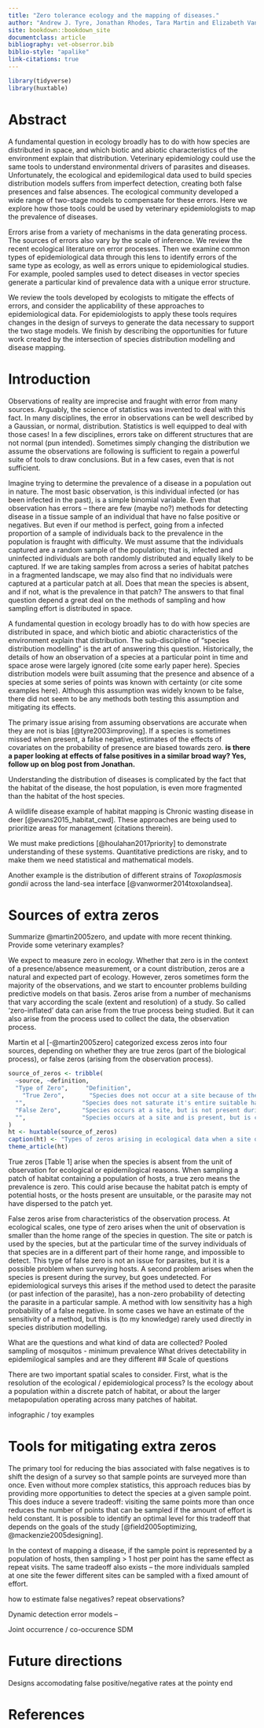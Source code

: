 ```yaml
---
title: "Zero tolerance ecology and the mapping of diseases."
author: "Andrew J. Tyre, Jonathan Rhodes, Tara Martin and Elizabeth VanWormer"
site: bookdown::bookdown_site
documentclass: article
bibliography: vet-obserror.bib
biblio-style: "apalike"
link-citations: true
---
```


```r
library(tidyverse)
library(huxtable)
```


# Abstract

A fundamental question in ecology broadly has to do with how species are distributed in space, and which biotic and abiotic characteristics of the environment explain that distribution. Veterinary epidemiology could use the same tools to understand environmental drivers of parasites and diseases. Unfortunately, the ecological and epidemilogical data used to build species distribution models suffers from imperfect detection, creating both false presences and false absences. The ecological community developed a wide range of two-stage models to compensate for these errors. Here we explore how those tools could be used by veterinary epidemiologists to map the prevalence of diseases.

Errors arise from a variety of mechanisms in the data generating process. The sources of errors also vary by the scale of inference. We review the recent ecological literature on error processes. Then we examine common types of epidemiological data through this lens to identify errors of the same type as ecology, as well as errors unique to epidemiological studies. For example, pooled samples used to detect diseases in vector species generate a particular kind of prevalence data with a unique error structure. 

We review the tools developed by ecologists to mitigate the effects of errors, and consider the applicability of these approaches to epidemiological data. For epidemiologists to apply these tools requires changes in the design of surveys to generate the data necessary to support the two stage models. We finish by describing the opportunities for future work created by the intersection of species distribution modelling and disease mapping. 

# Introduction

Observations of reality are imprecise and fraught with error from many sources. Arguably, the science of statistics was invented to deal with this fact. In many disciplines, the error in observations can be well described by a Gaussian, or normal, distribution. Statistics is well equipped to deal with those cases! In a few disciplines, errors take on different structures that are not normal (pun intended). Sometimes simply changing the distribution we assume the observations are following is sufficient to regain a powerful suite of tools to draw conclusions. But in a few cases, even that is not sufficient. 

Imagine trying to determine the prevalence of a disease in a population out in nature. The most basic observation, is this individual infected (or has been infected in the past), is a simple binomial variable. Even that observation has errors -- there are few (maybe no?) methods for detecting disease in a tissue sample of an individual that have no false positive or negatives. But even if our method is perfect, going from a infected proportion of a sample of individuals back to the prevalence in the population is fraught with difficulty. We must assume that the individuals captured are a random sample of the population; that is, infected and uninfected individuals are both randomly distributed and equally likely to be captured. If we are taking samples from across a series of habitat patches in a fragmented landscape, we may also find that no individuals were captured at a particular patch at all. Does that mean the species is absent, and if not, what is the prevalence in that patch? The answers to that final question depend a great deal on the methods of sampling and how sampling effort is distributed in space.

A fundamental question in ecology broadly has to do with how species are distributed in space, and which biotic and abiotic characteristics of the environment explain that distribution. The sub-discipline of "species distribution modelling" is the art of answering this question. Historically, the details of how an observation of a species at a particular point in time and space arose were largely ignored (cite some early paper here). Species distribution models were built assuming that the presence and absence of a species at some series of points was known with certainty (or cite some examples here). Although this assumption was widely known to be false, there did not seem to be any methods both testing this assumption and mitigating its effects. 

The primary issue arising from assuming observations are accurate when they are not is bias [@tyre2003improving]. If a species is sometimes missed when present, a false negative, estimates of the effects of covariates on the probability of presence are biased towards zero. **is there a paper looking at effects of false positives in a similar broad way? Yes, follow up on blog post from Jonathan.**



Understanding the distribution of diseases is complicated by the fact that the habitat of the disease, the host population, is even more fragmented than the habitat of the host species. 

A wildlife disease example of habitat mapping is Chronic wasting disease in deer [@evans2015_habitat_cwd]. These approaches are being used to prioritize areas for management (citations therein).

We must make predictions [@houlahan2017priority] to demonstrate understanding of these systems. Quantitative predictions are risky, and to make them we need statistical and mathematical models.

Another example is the distribution of different strains of *Toxoplasmosis gondii* across the land-sea interface [@vanwormer2014toxolandsea]. 

# Sources of extra zeros

Summarize @martin2005zero, and update with more recent thinking. Provide some veterinary examples?

We expect to measure zero in ecology. Whether that zero is in the context of a presence/absence measurement, or a count distribution, zeros are a natural and expected part of ecology. However, zeros sometimes form the majority of the observations, and we start to encounter problems building predictive models on that basis. Zeros arise from a number of mechanisms that vary according the scale (extent and resolution) of a study. So called 'zero-inflated' data can arise from the true process being studied. But it can also arise from the process used to collect the data, the observation process. 

Martin et al [-@martin2005zero] categorized excess zeros into four sources, depending on whether they are true zeros (part of the biological process), or false zeros (arising from the observation process). 

```r
source_of_zeros <- tribble(
  ~source, ~definition,
  "Type of Zero",     "Definition",
    "True Zero",       "Species does not occur at a site because of the ecological process, or effect, under study.",
  "",                "Species does not saturate it's entire suitable habitat, by chance.",
  "False Zero",      "Species occurs at a site, but is not present during the survey period.",
  "",                "Species occurs at a site and is present, but is cryptic and difficult to detect."
)
ht <- huxtable(source_of_zeros)
caption(ht) <- "Types of zeros arising in ecological data when a site or patch of habitat is the focus of prediction."
theme_article(ht)
```

True zeros [Table 1] arise when the species is absent from the unit of observation for ecological or epidemilogical reasons. When sampling a patch of habitat containing a population of hosts, a true zero means the prevalence is zero. This could arise because the habitat patch is empty of potential hosts, or the hosts present are unsuitable, or the parasite may not have dispersed to the patch yet. 

False zeros arise from characteristics of the observation process. At ecological scales, one type of zero arises when the unit of observation is smaller than the home range of the species in question. The site or patch is used by the species, but at the particular time of the survey individuals of that species are in a different part of their home range, and impossible to detect. This type of false zero is not an issue for parasites, but it is a possible problem when surveying hosts. A second problem arises when the species is present during the survey, but goes undetected. For epidemiological surveys this arises if the method used to detect the parasite (or past infection of the parasite), has a non-zero probability of detecting the parasite in a particular sample. A method with low sensitivity has a high probability of a false negative. In some cases we have an estimate of the sensitivity of a method, but this is (to my knowledge) rarely used directly in species distribution modelling.  

What are the questions and what kind of data are collected?
Pooled sampling of mosquitos - minimum prevalence
What drives detectability in epidemilogical samples and are they different 
## Scale of questions

There are two important spatial scales to consider. First, what is the resolution of the ecological / epidemiological process? Is the ecology about a population within a discrete patch of habitat, or about the larger metapopulation operating across many patches of habitat. 




infographic / toy examples



# Tools for mitigating extra zeros

The primary tool for reducing the bias associated with false negatives is to shift the design of a survey so that sample points are surveyed more than once. Even without more complex statistics, this approach reduces bias by providing more opportunities to detect the species at a given sample point. This does induce a severe tradeoff: visiting the same points more than once reduces the number of points that can be sampled if the amount of effort is held constant. It is possible to identify an optimal level for this tradeoff that depends on the goals of the study [@field2005optimizing, @mackenzie2005designing]. 

In the context of mapping a disease, if the sample point is represented by a population of hosts, then sampling > 1 host per point has the same effect as repeat visits. The same tradeoff also exists -- the more individuals sampled at one site the fewer different sites can be sampled with a fixed amount of effort. 

how to estimate false negatives? repeat observations?

Dynamic detection error models -- 

Joint occurrence / co-occurence SDM

# Future directions

Designs accomodating false positive/negative rates at the pointy end



# References {-}


